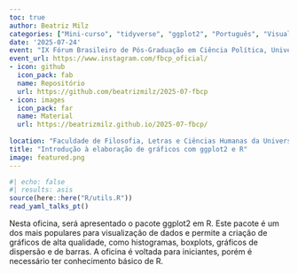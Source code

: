 ```yaml
---
toc: true
author: Beatriz Milz
categories: ["Mini-curso", "tidyverse", "ggplot2", "Português", "Visualização de dados"]
date: '2025-07-24'
event: "IX Fórum Brasileiro de Pós-Graduação em Ciência Política, Universidade de São Paulo (USP)"
event_url: https://www.instagram.com/fbcp_oficial/
- icon: github
  icon_pack: fab
  name: Repositório
  url: https://github.com/beatrizmilz/2025-07-fbcp
- icon: images
  icon_pack: far
  name: Material
  url: https://beatrizmilz.github.io/2025-07-fbcp/
  
location: "Faculdade de Filosofia, Letras e Ciências Humanas da Universidade de São Paulo (FFLCH-USP) - São Paulo"
title: "Introdução à elaboração de gráficos com ggplot2 e R"
image: featured.png
---
```


```r
#| echo: false
#| results: asis
source(here::here("R/utils.R"))
read_yaml_talks_pt()
```

Nesta oficina, será apresentado o pacote ggplot2 em R. Este pacote é um dos mais populares para visualização de dados e permite a criação de gráficos de alta qualidade, como histogramas, boxplots, gráficos de dispersão e de barras. A oficina é voltada para iniciantes, porém é necessário ter conhecimento básico de R.
